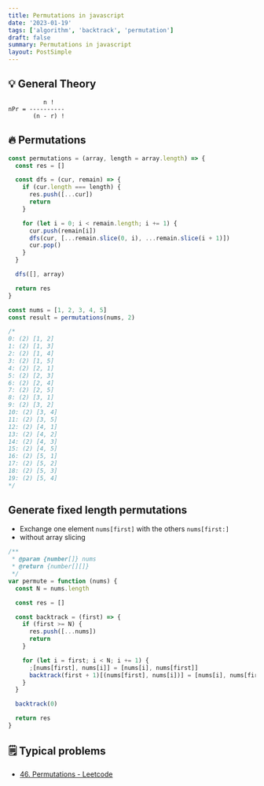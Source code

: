 ```yaml
---
title: Permutations in javascript
date: '2023-01-19'
tags: ['algorithm', 'backtrack', 'permutation']
draft: false
summary: Permutations in javascript
layout: PostSimple
---
```


## 💡 General Theory

```
          n !
nPr = ----------
       (n - r) !
```

## 🔥 Permutations

```javascript
const permutations = (array, length = array.length) => {
  const res = []

  const dfs = (cur, remain) => {
    if (cur.length === length) {
      res.push([...cur])
      return
    }

    for (let i = 0; i < remain.length; i += 1) {
      cur.push(remain[i])
      dfs(cur, [...remain.slice(0, i), ...remain.slice(i + 1)])
      cur.pop()
    }
  }

  dfs([], array)

  return res
}

const nums = [1, 2, 3, 4, 5]
const result = permutations(nums, 2)

/*
0: (2) [1, 2]
1: (2) [1, 3]
2: (2) [1, 4]
3: (2) [1, 5]
4: (2) [2, 1]
5: (2) [2, 3]
6: (2) [2, 4]
7: (2) [2, 5]
8: (2) [3, 1]
9: (2) [3, 2]
10: (2) [3, 4]
11: (2) [3, 5]
12: (2) [4, 1]
13: (2) [4, 2]
14: (2) [4, 3]
15: (2) [4, 5]
16: (2) [5, 1]
17: (2) [5, 2]
18: (2) [5, 3]
19: (2) [5, 4]
*/
```

## Generate fixed length permutations

- Exchange one element `nums[first]` with the others `nums[first:]`
- without array slicing

```javascript
/**
 * @param {number[]} nums
 * @return {number[][]}
 */
var permute = function (nums) {
  const N = nums.length

  const res = []

  const backtrack = (first) => {
    if (first >= N) {
      res.push([...nums])
      return
    }

    for (let i = first; i < N; i += 1) {
      ;[nums[first], nums[i]] = [nums[i], nums[first]]
      backtrack(first + 1)[(nums[first], nums[i])] = [nums[i], nums[first]]
    }
  }

  backtrack(0)

  return res
}
```

## 🗒️ Typical problems

- [46. Permutations - Leetcode](https://leetcode.com/problems/permutations/)
